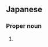 ==Japanese==
{{ja-kanjitab|美|沙|子}}

===Proper noun===
{{ja-pos|proper|みさこ}}

# {{given name|female|lang=ja|sort=みさこ}}